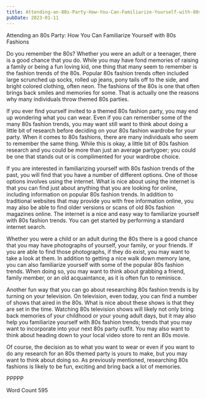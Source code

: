 ```yaml
---
title: Attending-an-80s-Party-How-You-Can-Familiarize-Yourself-with-80s-Fashions
pubDate: 2023-01-11
---
```


Attending an 80s Party:  How You Can Familiarize Yourself with 80s Fashions

Do you remember the 80s?  Whether you were an adult or a teenager, there is a good chance that you do. While you may have fond memories of raising a family or being a fun loving kid, one thing that many seem to remember is the fashion trends of the 80s.  Popular 80s fashion trends often included large scrunched up socks, rolled up jeans, pony tails off to the side, and bright colored clothing, often neon.  The fashions of the 80s is one that often brings back smiles and memories for some. That is actually one the reasons why many individuals throw themed 80s parties.

If you ever find yourself invited to a themed 80s fashion party, you may end up wondering what you can wear.  Even if you can remember some of the many 80s fashion trends, you may want still want to think about doing a little bit of research before deciding on your 80s fashion wardrobe for your party. When it comes to 80s fashions, there are many individuals who seem to remember the same thing. While this is okay, a little bit of 80s fashion research and you could be more than just an average partygoer; you could be one that stands out or is complimented for your wardrobe choice.

If you are interested in familiarizing yourself with 80s fashion trends of the past, you will find that you have a number of different options.  One of those options involves using the internet. What is nice about using the internet is that you can find just about anything that you are looking for online, including information on popular 80s fashion trends.  In addition to traditional websites that may provide you with free information online, you may also be able to find older versions or scans of old 80s fashion magazines online. The internet is a nice and easy way to familiarize yourself with 80s fashion trends. You can get started by performing a standard internet search.

Whether you were a child or an adult during the 80s there is a good chance that you may have photographs of yourself, your family, or your friends.  If you are able to find those photographs, if they do exist, you may want to take a look at them. In addition to getting a nice walk down memory lane, you can also familiarize yourself with some of the popular 80s fashion trends.  When doing so, you may want to think about grabbing a friend, family member, or an old acquaintance, as it is often fun to reminisce.

Another fun way that you can go about researching 80s fashion trends is by turning on your television.  On television, even today, you can find a number of shows that aired in the 80s.  What is nice about these shows is that they are set in the time.  Watching 80s television shows will likely not only bring back memories of your childhood or your young adult days, but it may also help you familiarize yourself with 80s fashion trends; trends that you may want to incorporate into your next 80s party outfit.  You may also want to think about heading down to your local video store to rent an 80s movie.

Of course, the decision as to what you want to wear or even if you want to do any research for an 80s themed party is yours to make, but you may want to think about doing so. As previously mentioned, researching 80s fashions is likely to be fun, exciting and bring back a lot of memories.

PPPPP

Word Count 595